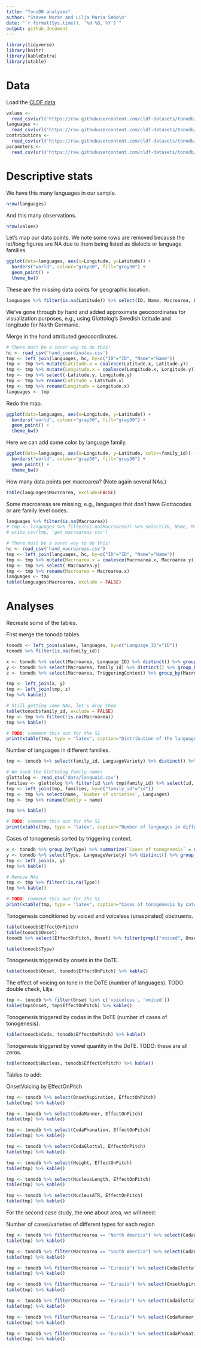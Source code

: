 ```yaml
---
title: "TonoDB analyses"
author: "Steven Moran and Lilja Maria Sæbø\n"
date: "`r format(Sys.time(), '%d %B, %Y')`"
output: github_document
---
```


```r
library(tidyverse)
library(knitr)
library(kableExtra)
library(xtable)
```

# Data

Load the [CLDF data](https://github.com/cldf-datasets/tonodb/).

```r
values <- 
  read_csv(url('https://raw.githubusercontent.com/cldf-datasets/tonodb/main/cldf/values.csv'))
languages <- 
  read_csv(url('https://raw.githubusercontent.com/cldf-datasets/tonodb/main/cldf/languages.csv'))
contributions <- 
  read_csv(url('https://raw.githubusercontent.com/cldf-datasets/tonodb/main/cldf/contributions.csv'))
parameters <- 
  read_csv(url('https://raw.githubusercontent.com/cldf-datasets/tonodb/main/cldf/parameters.csv'))
```


# Descriptive stats

We have this many languages in our sample.

```r
nrow(languages)
```

And this many observations.

```r
nrow(values)
```

Let's map our data points. We note some rows are removed because the lat/long figures are NA due to them being listed as dialects or language families.

```r
ggplot(data=languages, aes(x=Longitude, y=Latitude)) + 
  borders("world", colour="gray50", fill="gray50") + 
  geom_point() +
  theme_bw()
```

These are the missing data points for geographic location.

```r
languages %>% filter(is.na(Latitude)) %>% select(ID, Name, Macroarea, Latitude, Longitude) %>% kable()
```

We've gone through by hand and added approximate geocoordinates for visualization purposes, e.g., using Glottolog's Swedish latitude and longitude for North Germanic.

Merge in the hand attributed geocoordinates.

```r
# There must be a saner way to do this!
hc <- read_csv('hand_coordinates.csv')
tmp <- left_join(languages, hc, by=c("ID"="ID", "Name"="Name"))
tmp <- tmp %>% mutate(Latitude.x = coalesce(Latitude.x, Latitude.y))
tmp <- tmp %>% mutate(Longitude.x = coalesce(Longitude.x, Longitude.y))
tmp <- tmp %>% select(-Latitude.y, Longitude.y)
tmp <- tmp %>% rename(Latitude = Latitude.x)
tmp <- tmp %>% rename(Longitude = Longitude.x)
languages <- tmp
```

Redo the map.

```r
ggplot(data=languages, aes(x=Longitude, y=Latitude)) + 
  borders("world", colour="gray50", fill="gray50") + 
  geom_point() +
  theme_bw()
```

Here we can add some color by language family.

```r
ggplot(data=languages, aes(x=Longitude, y=Latitude, color=family_id)) + 
  borders("world", colour="gray50", fill="gray50") + 
  geom_point() +
  theme_bw()
```

How many data points per macroarea? (Note again several NAs.)

```r
table(languages$Macroarea, exclude=FALSE)
```

Some macroareas are missing, e.g., languages that don't have Glottocodes or are family level codes.

```r
languages %>% filter(is.na(Macroarea))
# tmp <- languages %>% filter(is.na(Macroarea)) %>% select(ID, Name, Macroarea)
# write_csv(tmp, 'get_macroareas.csv')

# There must be a saner way to do this!
hc <- read_csv('hand_macroareas.csv')
tmp <- left_join(languages, hc, by=c("ID"="ID", "Name"="Name"))
tmp <- tmp %>% mutate(Macroarea.x = coalesce(Macroarea.x, Macroarea.y))
tmp <- tmp %>% select(-Macroarea.y)
tmp <- tmp %>% rename(Macroarea = Macroarea.x)
languages <- tmp
table(languages$Macroarea, exclude = FALSE)
```




# Analyses

Recreate some of the tables.

First merge the tonodb tables.

```r
tonodb <- left_join(values, languages, by=c("Language_ID"="ID"))
tonodb %>% filter(is.na(family_id))
```

```r
x <- tonodb %>% select(Macroarea, Language_ID) %>% distinct() %>% group_by(Macroarea) %>% summarise(Languages = n())
y <- tonodb %>% select(Macroarea, family_id) %>% distinct() %>% group_by(Macroarea) %>% summarize(Families = n())
z <- tonodb %>% select(Macroarea, TriggeringContext) %>% group_by(Macroarea) %>% summarize(`Cases of tonogenesis` = n())

tmp <- left_join(x, y)
tmp <- left_join(tmp, z)
tmp %>% kable()

# Still getting some NAs, let's drop them
table(tonodb$family_id, exclude = FALSE)
tmp <- tmp %>% filter(!is.na(Macroarea))
tmp %>% kable()

# TODO: comment this out for the SI
print(xtable(tmp, type = "latex", caption="Distribution of the languages, families and cases of tonogenesis across different areas"), include.rownames=FALSE)
```

Number of languages in different families.

```r
tmp <- tonodb %>% select(family_id, LanguageVariety) %>% distinct() %>% arrange(family_id, LanguageVariety) %>% group_by(family_id) %>% summarize(`Number of varieties` = n(), Languages = str_c(LanguageVariety, collapse=", "))

# We need the Glottolog family names
glottolog <- read_csv('data/languoid.csv')
families <- glottolog %>% filter(id %in% tmp$family_id) %>% select(id, name)
tmp <- left_join(tmp, families, by=c("family_id"="id"))
tmp <- tmp %>% select(name, `Number of varieties`, Languages)
tmp <- tmp %>% rename(Family = name)

tmp %>% kable()

# TODO: comment this out for the SI
print(xtable(tmp, type = "latex", caption="Number of languages in different language families"), include.rownames=FALSE)
```

Cases of tonogenesis sorted by triggering context.

```r
x <- tonodb %>% group_by(Type) %>% summarize(`Cases of tonogenesis` = n()) %>% arrange()
y <- tonodb %>% select(Type, LanguageVariety) %>% distinct() %>% group_by(Type) %>% summarize(`Number of languages` = n()) %>% arrange()
tmp <- left_join(x, y)
tmp %>% kable()

# Remove NAs
tmp <- tmp %>% filter(!is.na(Type))
tmp %>% kable()

# TODO: comment this out for the SI
print(xtable(tmp, type = "latex", caption="Cases of tonogenesis by category"), include.rownames=FALSE)
```

Tonogenesis conditioned by voiced and voiceless (unaspirated) obstruents.

```r
table(tonodb$EffectOnPitch)
table(tonodb$Onset)
tonodb %>% select(EffectOnPitch, Onset) %>% filter(grepl("voiced", Onset))
```


```r
table(tonodb$Type)

```



<!-- -------------------------------------------------------------------------- -->

Tonogenesis triggered by onsets in the DoTE.

```r
table(tonodb$Onset, tonodb$EffectOnPitch) %>% kable()
```

The effect of voicing on tone in the DoTE (number of languages). TODO: double check, Lilja.

```r
tmp <- tonodb %>% filter(Onset %in% c('voiceless', 'voiced'))
table(tmp$Onset, tmp$EffectOnPitch) %>% kable()
```

Tonogenesis triggered by codas in the DoTE (number of cases of tonogenesis).

```r
table(tonodb$Coda, tonodb$EffectOnPitch) %>% kable()
```

Tonogenesis triggered by vowel quantity in the DoTE. TODO: these are all zeros.

```r
table(tonodb$Nucleus, tonodb$EffectOnPitch) %>% kable()
```

Tables to add:

OnsetVoicing by EffectOnPitch

```r
tmp <- tonodb %>% select(OnsetAspiration, EffectOnPitch)
table(tmp) %>% kable()
```

```r
tmp <- tonodb %>% select(CodaManner, EffectOnPitch)
table(tmp) %>% kable()
```


```r
tmp <- tonodb %>% select(CodaPhonation, EffectOnPitch)
table(tmp) %>% kable()
```


```r
tmp <- tonodb %>% select(CodaGlottal, EffectOnPitch)
table(tmp) %>% kable()
```


```r
tmp <- tonodb %>% select(Height, EffectOnPitch)
table(tmp) %>% kable()
```


```r
tmp <- tonodb %>% select(NucleusLength, EffectOnPitch)
table(tmp) %>% kable()
```

```r
tmp <- tonodb %>% select(NucleusATR, EffectOnPitch)
table(tmp) %>% kable()
```

For the second case study, the one about area, we will need:

Number of cases/varieties of different types for each region

```r
tmp <- tonodb %>% filter(Macroarea == "North America") %>% select(CodaGlottal, EffectOnPitch)
table(tmp) %>% kable()
```

```r
tmp <- tonodb %>% filter(Macroarea == "South America") %>% select(CodaGlottal, EffectOnPitch)
table(tmp) %>% kable()
```

```r
tmp <- tonodb %>% filter(Macroarea == "Eurasia") %>% select(CodaGlottal, EffectOnPitch)
table(tmp) %>% kable()
```

```r
tmp <- tonodb %>% filter(Macroarea == "Eurasia") %>% select(OnsetAspiration, EffectOnPitch)
table(tmp) %>% kable()
```


```r
tmp <- tonodb %>% filter(Macroarea == "Eurasia") %>% select(CodaGlottal, EffectOnPitch)
table(tmp) %>% kable()
```


```r
tmp <- tonodb %>% filter(Macroarea == "Eurasia") %>% select(CodaManner, EffectOnPitch)
table(tmp) %>% kable()
```


```r
tmp <- tonodb %>% filter(Macroarea == "Eurasia") %>% select(CodaPhonation, EffectOnPitch)
table(tmp) %>% kable()
```




